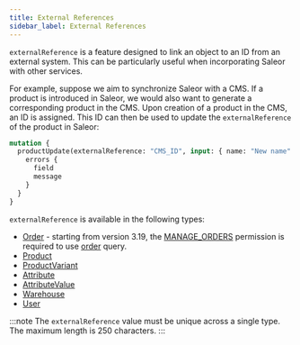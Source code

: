 ```yaml
---
title: External References
sidebar_label: External References
---
```


`externalReference` is a feature designed to link an object to an ID from an external system.
This can be particularly useful when incorporating Saleor with other services.

For example, suppose we aim to synchronize Saleor with a CMS. If a product is introduced in Saleor, we would also want to generate a corresponding product in the CMS.
Upon creation of a product in the CMS, an ID is assigned. This ID can then be used to update the `externalReference` of the product in Saleor:

```graphql
mutation {
  productUpdate(externalReference: "CMS_ID", input: { name: "New name" }) {
    errors {
      field
      message
    }
  }
}
```

`externalReference` is available in the following types:

- [Order](api-reference/orders/objects/order.mdx#orderexternalreferencestring-) - starting from version 3.19, the [MANAGE_ORDERS](api-reference/users/enums/permission-enum.mdx#permissionenummanage_orders) permission is required to use [order](api-reference/orders/queries/order.mdx#orderexternalreferencestring-) query.
- [Product](api-reference/products/objects/product.mdx#productexternalreferencestring-)
- [ProductVariant](api-reference/products/objects/product-variant.mdx#productvariantexternalreferencestring-)
- [Attribute](api-reference/attributes/objects/attribute.mdx#attributeexternalreferencestring-)
- [AttributeValue](api-reference/attributes/objects/attribute-value.mdx#attributevalueexternalreferencestring-)
- [Warehouse](api-reference/products/objects/warehouse.mdx#warehouseexternalreferencestring-)
- [User](api-reference/users/objects/user.mdx#userexternalreferencestring-)

:::note
The `externalReference` value must be unique across a single type. The maximum length is 250 characters.
:::
